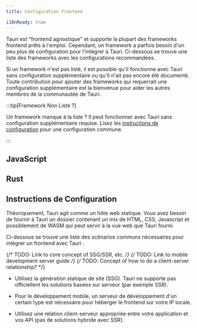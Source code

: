 ```yaml
---
title: Configuration Frontend

i18nReady: true
---
```



Tauri est "frontend agnostique" et supporte la plupart des frameworks frontend prêts à l'emploi. Cependant, un framework a parfois besoin d'un peu plus de configuration pour l'intégrer à Tauri. Ci-dessous se trouve une liste des frameworks avec les configurations recommandées.

Si un framework n'est pas listé, il est possible qu'il fonctionne avec Tauri sans configuration supplémentaire ou qu'il n'ait pas encore été documenté. Toute contribution pour ajouter des frameworks qui requerrait une configuration supplémentaire est la bienvenue pour aider les autres membres de la communautée de Tauri.

:::tip[Framework Non Listé ?]

Un framework manque à la liste ? Il peut fonctionner avec Tauri sans configuration supplémentaire requise. Lisez les [instructions de configuration](#instructions-de-configuration) pour une configuration commune.

:::

## JavaScript

<CardGrid>
	<LinkCard title="Next.js" href="/fr/start/frontend/nextjs" />
	<LinkCard title="Nuxt" href="/fr/start/frontend/nuxt" />
	<LinkCard title="Qwik" href="/fr/start/frontend/qwik" />
	<LinkCard title="Svelte" href="/fr/start/frontend/svelte" />
	<LinkCard title="Vite" href="/fr/start/frontend/vite" />
	<LinkCard title="Webpack" href="/fr/start/frontend/webpack" />
</CardGrid>

## Rust

<CardGrid>
	<LinkCard title="Leptos" href="/fr/start/frontend/leptos" />
	<LinkCard title="Sycamore" href="/fr/start/frontend/sycamore" />
	<LinkCard title="Trunk" href="/fr/start/frontend/trunk" />
	<LinkCard title="Yew" href="/fr/start/frontend/yew" />
</CardGrid>

## Instructions de Configuration

Théoriquement, Tauri agit comme un hôte web statique. Vous avez besoin de fournir à Tauri un dossier contenant un mix de HTML, CSS, Javascript et possiblement de WASM qui peut servir à la vue web que Tauri fourni.

Ci-dessous se trouve une liste des scénarios communs nécessaires pour intégrer un frontend avec Tauri :

{/* TODO: Link to core concept of SSG/SSR, etc. */}
{/* TODO: Link to mobile development server guide */}
{/* TODO: Concept of how to do a client-server relationship? */}

- Utilisez la génération statique de site (SSG). Tauri ne supporte pas officiellent les solutions basées sur serveur (par exemple SSR).
- Pour le développement mobile, un serveur de développement d'un certain type est nécessaire pour héberger le frontend sur votre IP locale.

- Utilisez une relation client-serveur appropriée entre votre application et vos API (pas de solutions hybride avec SSR).

